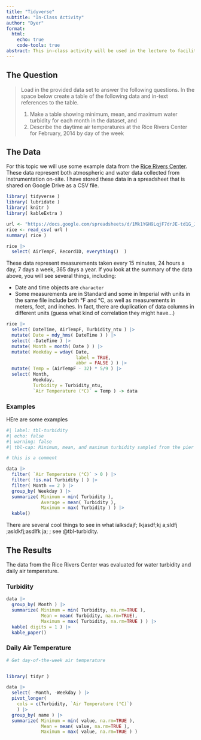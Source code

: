 ```yaml
---
title: "Tidyverse"
subtitle: "In-Class Activity"
author: "Dyer"
format: 
  html:
    echo: true 
    code-tools: true
abstract: This in-class activity will be used in the lecture to facilitate the use of several aspects relevant to applying the 'verbs' of data manipulation using the `tidyverse` library.
---
```


## The Question

> Load in the provided data set to answer the following questions. In the space below create a table of the following data and in-text references to the table.
>
> 1.  Make a table showing minimum, mean, and maximum water turbidity for each month in the dataset, and\
> 2.  Describe the daytime air temperatures at the Rice Rivers Center for February, 2014 by day of the week

## The Data

For this topic we will use some example data from the [Rice Rivers Center](https://ricerivers.vcu.edu). These data represent both atmospheric and water data collected from instrumentation on-site. I have stored these data in a spreadsheet that is shared on Google Drive as a CSV file.

```r
library( tidyverse )
library( lubridate )
library( knitr )
library( kableExtra )

url <- "https://docs.google.com/spreadsheets/d/1Mk1YGH9LqjF7drJE-td1G_JkdADOU0eMlrP01WFBT8s/pub?gid=0&single=true&output=csv"
rice <- read_csv( url )
summary( rice )
```

```r
rice |> 
  select( AirTempF, RecordID, everything()  )
```

These data represent measurements taken every 15 minutes, 24 hours a day, 7 days a week, 365 days a year. If you look at the summary of the data above, you will see several things, including:

-   Date and time objects are `character`
-   Some measurements are in Standard and some in Imperial with units in the same file include both °F and °C, as well as measurements in meters, feet, and inches. In fact, there are duplication of data columns in different units (guess what kind of correlation they might have...)

```r
rice |>
  select( DateTime, AirTempF, Turbidity_ntu ) |>
  mutate( Date = mdy_hms( DateTime ) ) |> 
  select( -DateTime ) |> 
  mutate( Month = month( Date ) ) |> 
  mutate( Weekday = wday( Date, 
                          label = TRUE,
                          abbr = FALSE ) ) |> 
  mutate( Temp = (AirTempF - 32) * 5/9 ) |> 
  select( Month, 
          Weekday,
          Turbidity = Turbidity_ntu,
          `Air Temperature (°C)` = Temp ) -> data

```

### Examples

HEre are some examples

```r
#| label: tbl-turbidity
#| echo: false
#| warning: false
#| tbl-cap: Minimum, mean, and maximum turbidity sampled from the pier at the Rice Rivers Center in 202alkdasfj;lakdjfg;alskfj

# this is a comment

data |>
  filter( `Air Temperature (°C)` > 0 ) |>
  filter( !is.na( Turbidity ) ) |> 
  filter( Month == 2 ) |> 
  group_by( Weekday ) |> 
  summarize( Minimum = min( Turbidity ), 
             Average = mean( Turbidity ),
             Maximum = max( Turbidity ) ) |> 
  kable() 


```

There are several cool things to see in what ialksdajf; lkjasdf;kj a;sldfj ;asldkfj;asdlfk ja; ; see @tbl-turbidity.

## The Results

The data from the Rice Rivers Center was evaluated for water turbidity and daily air temperature.

### Turbidity

```r

data |>
  group_by( Month ) |>
  summarize( Minimum = min( Turbidity, na.rm=TRUE ),
             Mean = mean( Turbidity, na.rm=TRUE), 
             Maximum = max( Turbidity, na.rm=TRUE ) ) |>
  kable( digits = 1 ) |>
  kable_paper() 


```

### Daily Air Temperature

```r
# Get day-of-the-week air temperature



```

```r
library( tidyr )

data |>
  select( -Month, -Weekday ) |> 
  pivot_longer( 
    cols = c(Turbidity, `Air Temperature (°C)`) 
    ) |> 
  group_by( name ) |> 
  summarize( Minimum = min( value, na.rm=TRUE ),
             Mean = mean( value, na.rm=TRUE ), 
             Maximum = max( value, na.rm=TRUE ) )

```
